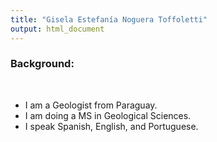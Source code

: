 ```yaml
---
title: "Gisela Estefanía Noguera Toffoletti"
output: html_document
---
```


### Background:  
<br>

- I am a Geologist from Paraguay.
- I am doing a MS in Geological Sciences.
- I speak Spanish, English, and Portuguese.